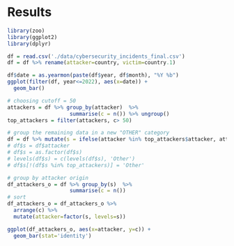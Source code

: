 # Results

```r
library(zoo)
library(ggplot2)
library(dplyr)
```

```r
df = read.csv('./data/cybersecurity_incidents_final.csv')
df = df %>% rename(attacker=country, victim=country.1)
```

```r
df$date = as.yearmon(paste(df$year, df$month), "%Y %b")
ggplot(filter(df, year<=2022), aes(x=date)) +
  geom_bar()
```

```r
# choosing cutoff = 50
attackers = df %>% group_by(attacker)  %>%
                    summarise(c = n()) %>% ungroup()
top_attackers = filter(attackers, c> 50)

# group the remaining data in a new "OTHER" category
df = df %>% mutate(s = ifelse(attacker %in% top_attackers$attacker, attacker, 'Other'))
# df$s = df$attacker
# df$s = as.factor(df$s)
# levels(df$s) = c(levels(df$s), 'Other')
# df$s[!(df$s %in% top_attackers)] = 'Other'

# group by attacker origin
df_attackers_o = df %>% group_by(s)  %>%
                    summarise(c = n())
# sort
df_attackers_o = df_attackers_o %>%
  arrange(c) %>%
  mutate(attacker=factor(s, levels=s))

ggplot(df_attackers_o, aes(x=attacker, y=c)) +
  geom_bar(stat='identity')
```
